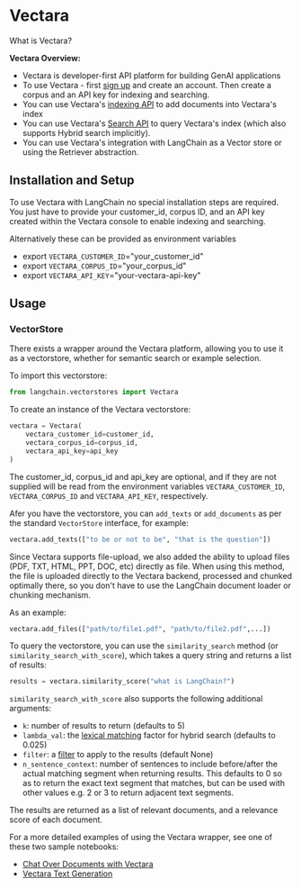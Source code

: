 # Vectara


What is Vectara?

**Vectara Overview:**
- Vectara is developer-first API platform for building GenAI applications
- To use Vectara - first [sign up](https://console.vectara.com/signup) and create an account. Then create a corpus and an API key for indexing and searching.
- You can use Vectara's [indexing API](https://docs.vectara.com/docs/indexing-apis/indexing) to add documents into Vectara's index
- You can use Vectara's [Search API](https://docs.vectara.com/docs/search-apis/search) to query Vectara's index (which also supports Hybrid search implicitly).
- You can use Vectara's integration with LangChain as a Vector store or using the Retriever abstraction.

## Installation and Setup
To use Vectara with LangChain no special installation steps are required. You just have to provide your customer_id, corpus ID, and an API key created within the Vectara console to enable indexing and searching.

Alternatively these can be provided as environment variables
- export `VECTARA_CUSTOMER_ID`="your_customer_id"
- export `VECTARA_CORPUS_ID`="your_corpus_id"
- export `VECTARA_API_KEY`="your-vectara-api-key"

## Usage

### VectorStore

There exists a wrapper around the Vectara platform, allowing you to use it as a vectorstore, whether for semantic search or example selection.

To import this vectorstore:
```python
from langchain.vectorstores import Vectara
```

To create an instance of the Vectara vectorstore:
```python
vectara = Vectara(
    vectara_customer_id=customer_id, 
    vectara_corpus_id=corpus_id, 
    vectara_api_key=api_key
)
```
The customer_id, corpus_id and api_key are optional, and if they are not supplied will be read from the environment variables `VECTARA_CUSTOMER_ID`, `VECTARA_CORPUS_ID` and `VECTARA_API_KEY`, respectively.

Afer you have the vectorstore, you can `add_texts` or `add_documents` as per the standard `VectorStore` interface, for example:

```python
vectara.add_texts(["to be or not to be", "that is the question"])
```


Since Vectara supports file-upload, we also added the ability to upload files (PDF, TXT, HTML, PPT, DOC, etc) directly as file. When using this method, the file is uploaded directly to the Vectara backend, processed and chunked optimally there, so you don't have to use the LangChain document loader or chunking mechanism.

As an example:

```python
vectara.add_files(["path/to/file1.pdf", "path/to/file2.pdf",...])
```

To query the vectorstore, you can use the `similarity_search` method (or `similarity_search_with_score`), which takes a query string and returns a list of results:
```python
results = vectara.similarity_score("what is LangChain?")
```

`similarity_search_with_score` also supports the following additional arguments:
- `k`: number of results to return (defaults to 5)
- `lambda_val`: the [lexical matching](https://docs.vectara.com/docs/api-reference/search-apis/lexical-matching) factor for hybrid search (defaults to 0.025)
- `filter`: a [filter](https://docs.vectara.com/docs/common-use-cases/filtering-by-metadata/filter-overview) to apply to the results (default None)
- `n_sentence_context`: number of sentences to include before/after the actual matching segment when returning results. This defaults to 0 so as to return the exact text segment that matches, but can be used with other values e.g. 2 or 3 to return adjacent text segments.

The results are returned as a list of relevant documents, and a relevance score of each document.


For a more detailed examples of using the Vectara wrapper, see one of these two sample notebooks:
* [Chat Over Documents with Vectara](./vectara_chat.html)
* [Vectara Text Generation](./vectara_text_generation.html)


